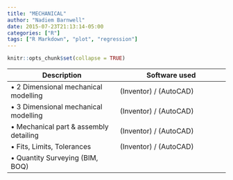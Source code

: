 ```yaml
---
title: "MECHANICAL"
author: "Nadiem Barnwell"
date: 2015-07-23T21:13:14-05:00
categories: ["R"]
tags: ["R Markdown", "plot", "regression"]
---
```


```r
knitr::opts_chunk$set(collapse = TRUE)
```

|                  Description                 |						Software used         | 
|               --------------                 |         --------------           |   
| •	2 Dimensional mechanical modelling	       |			(Inventor) / (AutoCAD)      |
| •	3 Dimensional mechanical modelling         |			(Inventor) / (AutoCAD)      |
| •	Mechanical part & assembly detailing       | 	  	(Inventor) / (AutoCAD)      |
| •	Fits, Limits, Tolerances                   | 	  	(Inventor) / (AutoCAD)      |
| •	Quantity Surveying (BIM, BOQ)              | 	  	      |
